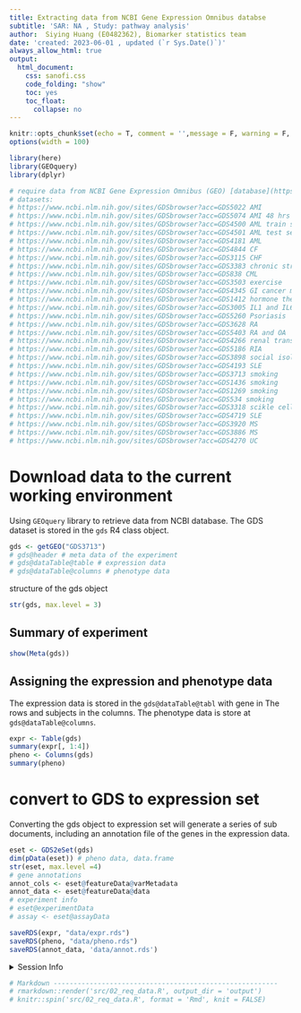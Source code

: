 ```yaml
---
title: Extracting data from NCBI Gene Expression Omnibus databse
subtitle: 'SAR: NA , Study: pathway analysis'
author:  Siying Huang (E0482362), Biomarker statistics team
date: 'created: 2023-06-01 , updated (`r Sys.Date()`)'
always_allow_html: true
output:
  html_document:
    css: sanofi.css
    code_folding: "show"
    toc: yes
    toc_float:
      collapse: no
---
```


```r
knitr::opts_chunk$set(echo = T, comment = '',message = F, warning = F, error=F)
options(width = 100)

```
```r
library(here)
library(GEOquery)
library(dplyr)

# require data from NCBI Gene Expression Omnibus (GEO) [database](https://www.ncbi.nlm.nih.gov/gds)
# datasets:
# https://www.ncbi.nlm.nih.gov/sites/GDSbrowser?acc=GDS5022 AMI
# https://www.ncbi.nlm.nih.gov/sites/GDSbrowser?acc=GDS5074 AMI 48 hrs
# https://www.ncbi.nlm.nih.gov/sites/GDSbrowser?acc=GDS4500 AML train set
# https://www.ncbi.nlm.nih.gov/sites/GDSbrowser?acc=GDS4501 AML test set
# https://www.ncbi.nlm.nih.gov/sites/GDSbrowser?acc=GDS4181 AML
# https://www.ncbi.nlm.nih.gov/sites/GDSbrowser?acc=GDS4844 CF
# https://www.ncbi.nlm.nih.gov/sites/GDSbrowser?acc=GDS3115 CHF
# https://www.ncbi.nlm.nih.gov/sites/GDSbrowser?acc=GDS3383 chronic stress
# https://www.ncbi.nlm.nih.gov/sites/GDSbrowser?acc=GDS838 CML
# https://www.ncbi.nlm.nih.gov/sites/GDSbrowser?acc=GDS3503 exercise
# https://www.ncbi.nlm.nih.gov/sites/GDSbrowser?acc=GDS4345 GI cancer muscle tissue
# https://www.ncbi.nlm.nih.gov/sites/GDSbrowser?acc=GDS1412 hormone therapy
# https://www.ncbi.nlm.nih.gov/sites/GDSbrowser?acc=GDS3005 IL1 and IL6
# https://www.ncbi.nlm.nih.gov/sites/GDSbrowser?acc=GDS5260 Psoriasis
# https://www.ncbi.nlm.nih.gov/sites/GDSbrowser?acc=GDS3628 RA
# https://www.ncbi.nlm.nih.gov/sites/GDSbrowser?acc=GDS5403 RA and OA
# https://www.ncbi.nlm.nih.gov/sites/GDSbrowser?acc=GDS4266 renal transplant
# https://www.ncbi.nlm.nih.gov/sites/GDSbrowser?acc=GDS5186 RIA
# https://www.ncbi.nlm.nih.gov/sites/GDSbrowser?acc=GDS3898 social isolation
# https://www.ncbi.nlm.nih.gov/sites/GDSbrowser?acc=GDS4193 SLE
# https://www.ncbi.nlm.nih.gov/sites/GDSbrowser?acc=GDS3713 smoking
# https://www.ncbi.nlm.nih.gov/sites/GDSbrowser?acc=GDS1436 smoking
# https://www.ncbi.nlm.nih.gov/sites/GDSbrowser?acc=GDS1269 smoking
# https://www.ncbi.nlm.nih.gov/sites/GDSbrowser?acc=GDS534 smoking
# https://www.ncbi.nlm.nih.gov/sites/GDSbrowser?acc=GDS3318 scikle cell disease
# https://www.ncbi.nlm.nih.gov/sites/GDSbrowser?acc=GDS4719 SLE
# https://www.ncbi.nlm.nih.gov/sites/GDSbrowser?acc=GDS3920 MS
# https://www.ncbi.nlm.nih.gov/sites/GDSbrowser?acc=GDS3886 MS
# https://www.ncbi.nlm.nih.gov/sites/GDSbrowser?acc=GDS4270 UC
```

# Download data to the current working environment

Using `GEOquery` library to retrieve data from NCBI database. The GDS dataset
is stored in the `gds` R4 class object.

```r
gds <- getGEO("GDS3713")
# gds@header # meta data of the experiment
# gds@dataTable@table # expression data
# gds@dataTable@columns # phenotype data
```

structure of the gds object

```r
str(gds, max.level = 3)
```

## Summary of experiment

```r
show(Meta(gds))
```

## Assigning the expression and phenotype data
The expression data is stored in the `gds@dataTable@tabl` with gene in
The rows and subjects in the columns.
The phenotype data is store at `gds@dataTable@columns`.

```r
expr <- Table(gds)
summary(expr[, 1:4])
pheno <- Columns(gds)
summary(pheno)
```

# convert to GDS to expression set
Converting the gds object to expression set will generate a series of sub documents, including an annotation file of the genes in the expression data.

```r
eset <- GDS2eSet(gds)
dim(pData(eset)) # pheno data, data.frame
str(eset, max.level =4)
# gene annotations
annot_cols <- eset@featureData@varMetadata
annot_data <- eset@featureData@data
# experiment info
# eset@experimentData
# assay <- eset@assayData

```
```r
saveRDS(expr, "data/expr.rds")
saveRDS(pheno, "data/pheno.rds")
saveRDS(annot_data, 'data/annot.rds')
```

<details><summary>Session Info</summary>

```r
sessionInfo()
```

</details>

```r
# Markdown --------------------------------------------------------
# rmarkdown::render('src/02_req_data.R', output_dir = 'output')
# knitr::spin('src/02_req_data.R', format = 'Rmd', knit = FALSE)
```

